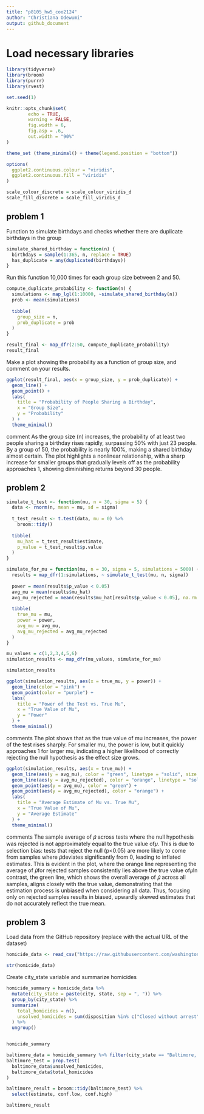 ```yaml
---
title: "p8105_hw5_coo2124"
author: "Christiana Odewumi"
output: github_document
---
```


# Load necessary libraries 
```r
library(tidyverse)    
library(broom)        
library(purrr)
library(rvest)

set.seed(1)

knitr::opts_chunk$set(
        echo = TRUE,
        warning = FALSE,
        fig.width = 6,
        fig.asp = .6,
        out.width = "90%"
)

theme_set (theme_minimal() + theme(legend.position = "bottom"))

options(
  ggplot2.continuous.colour = "viridis",
  ggplot2.continuous.fill = "viridis"
)

scale_colour_discrete = scale_colour_viridis_d
scale_fill_discrete = scale_fill_viridis_d
```


## problem 1

Function to simulate birthdays and checks whether there are duplicate birthdays in the group
```r
simulate_shared_birthday = function(n) {
  birthdays = sample(1:365, n, replace = TRUE)
  has_duplicate = any(duplicated(birthdays))
}
```


Run this function 10,000 times for each group size between 2 and 50.
```r
compute_duplicate_probability <- function(n) {
  simulations <- map_lgl(1:10000, ~simulate_shared_birthday(n))
  prob <- mean(simulations)
  
  tibble(
    group_size = n,
    prob_duplicate = prob
  )
}

result_final <- map_dfr(2:50, compute_duplicate_probability)
result_final
```


Make a plot showing the probability as a function of group size, and comment on your results.
```r
ggplot(result_final, aes(x = group_size, y = prob_duplicate)) +
  geom_line() +
  geom_point() +
  labs(
    title = "Probability of People Sharing a Birthday",
    x = "Group Size",
    y = "Probability"
  ) +
  theme_minimal()
```

comment 
As the group size (n) increases, the probability of at least two people sharing a birthday rises rapidly, surpassing 50% with just 23 people. By a group of 50, the probability is nearly 100%, making a shared birthday almost certain. The plot highlights a nonlinear relationship, with a sharp increase for smaller groups that gradually levels off as the probability approaches 1, showing diminishing returns beyond 30 people.


## problem 2
```r

simulate_t_test <- function(mu, n = 30, sigma = 5) {
  data <- rnorm(n, mean = mu, sd = sigma)
  
  t_test_result <- t.test(data, mu = 0) %>% 
    broom::tidy()
  
  tibble(
    mu_hat = t_test_result$estimate,
    p_value = t_test_result$p.value
  )
}

simulate_for_mu = function(mu, n = 30, sigma = 5, simulations = 5000) {
  results = map_dfr(1:simulations, ~ simulate_t_test(mu, n, sigma))
  
  power = mean(results$p_value < 0.05)
  avg_mu = mean(results$mu_hat)
  avg_mu_rejected = mean(results$mu_hat[results$p_value < 0.05], na.rm = TRUE)
  
  tibble(
    true_mu = mu,
    power = power,
    avg_mu = avg_mu,
    avg_mu_rejected = avg_mu_rejected
  )
}

mu_values = c(1,2,3,4,5,6)
simulation_results <- map_dfr(mu_values, simulate_for_mu)

simulation_results
```


```r
ggplot(simulation_results, aes(x = true_mu, y = power)) +
  geom_line(color = "pink") +
  geom_point(color = "purple") +
  labs(
    title = "Power of the Test vs. True Mu",
    x = "True Value of Mu",
    y = "Power"
  ) +
  theme_minimal()
```

comments
The plot shows that as the true value of mu increases, the power of the test rises sharply. For smaller mu, the power is low, but it quickly approaches 1 for larger mu, indicating a higher likelihood of correctly rejecting the null hypothesis as the effect size grows.


```r
ggplot(simulation_results, aes(x = true_mu)) +
  geom_line(aes(y = avg_mu), color = "green", linetype = "solid", size = 1) +
  geom_line(aes(y = avg_mu_rejected), color = "orange", linetype = "solid", size = 1) +
  geom_point(aes(y = avg_mu), color = "green") +
  geom_point(aes(y = avg_mu_rejected), color = "orange") +
  labs(
    title = "Average Estimate of Mu vs. True Mu",
    x = "True Value of Mu",
    y = "Average Estimate"
  ) +
  theme_minimal()
```

comments
The sample average of 𝜇̂ across tests where the null hypothesis was rejected is not approximately equal to the true value of𝜇. This is due to selection bias: tests that reject the null (p<0.05) are more likely to come from samples where 𝜇̂deviates significantly from 0, leading to inflated estimates. This is evident in the plot, where the orange line representing the average of 𝜇̂for rejected samples consistently lies above the true value of𝜇In contrast, the green line, which shows the overall average of 𝜇̂ across all samples, aligns closely with the true value, demonstrating that the estimation process is unbiased when considering all data. Thus, focusing only on rejected samples results in biased, upwardly skewed estimates that do not accurately reflect the true mean.
  
  

## problem 3

Load data from the GitHub repository (replace with the actual URL of the dataset)
```r
homicide_data <- read_csv("https://raw.githubusercontent.com/washingtonpost/data-homicides/master/homicide-data.csv")

str(homicide_data)
```


Create city_state variable and summarize homicides
```r
homicide_summary = homicide_data %>%
  mutate(city_state = paste(city, state, sep = ", ")) %>%
  group_by(city_state) %>%
  summarize(
    total_homicides = n(),
    unsolved_homicides = sum(disposition %in% c("Closed without arrest", "Open/No arrest"))
  ) %>%
  ungroup()


homicide_summary
```


```r
baltimore_data = homicide_summary %>% filter(city_state == "Baltimore, MD")
baltimore_test = prop.test(
  baltimore_data$unsolved_homicides,
  baltimore_data$total_homicides
)

baltimore_result = broom::tidy(baltimore_test) %>%
  select(estimate, conf.low, conf.high)

baltimore_result
```

